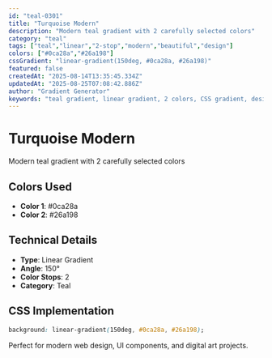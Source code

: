 ```yaml
---
id: "teal-0301"
title: "Turquoise Modern"
description: "Modern teal gradient with 2 carefully selected colors"
category: "teal"
tags: ["teal","linear","2-stop","modern","beautiful","design"]
colors: ["#0ca28a","#26a198"]
cssGradient: "linear-gradient(150deg, #0ca28a, #26a198)"
featured: false
createdAt: "2025-08-14T13:35:45.334Z"
updatedAt: "2025-08-25T07:08:42.886Z"
author: "Gradient Generator"
keywords: "teal gradient, linear gradient, 2 colors, CSS gradient, design, #0ca28a, #26a198"
---
```


# Turquoise Modern

Modern teal gradient with 2 carefully selected colors

## Colors Used
- **Color 1**: #0ca28a
- **Color 2**: #26a198

## Technical Details
- **Type**: Linear Gradient
- **Angle**: 150°
- **Color Stops**: 2
- **Category**: Teal

## CSS Implementation
```css
background: linear-gradient(150deg, #0ca28a, #26a198);
```

Perfect for modern web design, UI components, and digital art projects.
